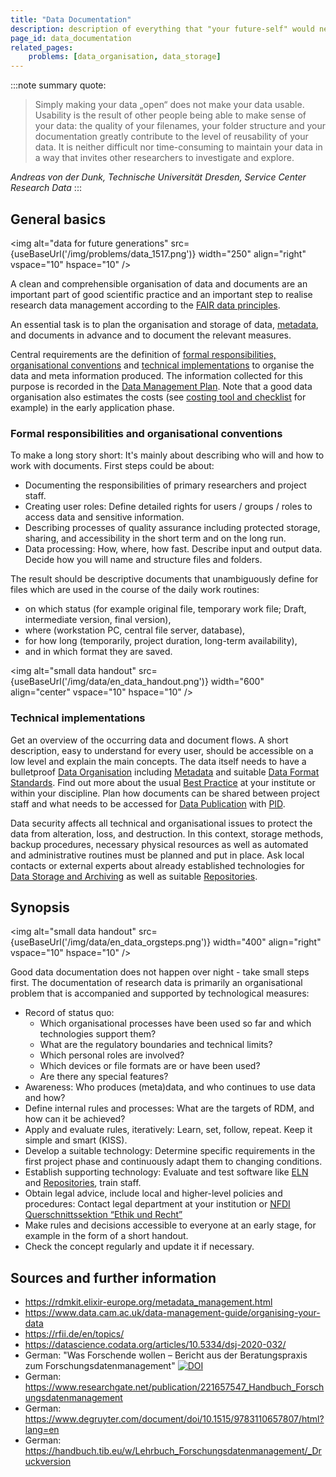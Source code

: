 ```yaml
---
title: "Data Documentation"
description: description of everything that "your future-self" would need to know
page_id: data_documentation
related_pages:
	problems: [data_organisation, data_storage]
---
```



:::note summary quote:
> Simply making your data „open“ does not make your data usable. Usability is the result of other people being able to make sense of your data: the quality of your filenames, your folder structure and your documentation greatly contribute to the level of reusability of your data. It is neither difficult nor time-consuming to maintain your data in a way that invites other researchers to investigate and explore.

_Andreas von der Dunk, Technische Universität Dresden, Service Center Research Data_
:::

## General basics

<img alt="data for future generations" src={useBaseUrl('/img/problems/data_1517.png')} width="250" align="right" vspace="10" hspace="10" />

A clean and comprehensible organisation of data and documents are an important part of good scientific practice and an important step to realise research data management according to the [FAIR data principles](/docs/topics/fair). 

An essential task is to plan the organisation and storage of data, [metadata](/docs/topics/metadata), and documents in advance and to document the relevant measures.

Central requirements are the definition of [formal responsibilities, organisational conventions](#formal-responsibilities-and-organisational-conventions) and [technical implementations](#technical-implementations) to organise the data and meta information produced. The information collected for this purpose is recorded in the [Data Management Plan](/docs/problems/dmp). Note that a good data organisation also estimates the costs (see [costing tool and checklist](https://ukdataservice.ac.uk/learning-hub/research-data-management/plan-to-share/costing/) for example) in the early application phase.


### Formal responsibilities and organisational conventions

To make a long story short: It's mainly about describing who will and how to work with documents. First steps could be about:
- Documenting the responsibilities of primary researchers and project staff.
- Creating user roles: Define detailed rights for users / groups / roles to access data and sensitive information.
- Describing processes of quality assurance including protected storage, sharing, and accessibility in the short term and on the long run.
- Data processing: How, where, how fast. Describe input and output data. Decide how you will name and structure files and folders.

The result should be descriptive documents that unambiguously define for files which are used in the course of the daily work routines:
- on which status (for example original file, temporary work file; Draft, intermediate version, final version),
- where (workstation PC, central file server, database), 
- for how long (temporarily, project duration, long-term availability),
- and in which format they are saved.

<img alt="small data handout" src={useBaseUrl('/img/data/en_data_handout.png')} width="600" align="center" vspace="10" hspace="10" />


### Technical implementations

Get an overview of the occurring data and document flows. A short description, easy to understand for every user, should be accessible on a low level and explain the main concepts. The data itself needs to have a bulletproof [Data Organisation](/docs/data/data_organisation) including [Metadata](/docs/topics/metadata/) and suitable [Data Format Standards](/docs/topics/format_standards/). Find out more about the usual [Best Practice](/docs/topics/best_practice/) at your institute or within your discipline. Plan how documents can be shared between project staff and what needs to be accessed for [Data Publication](/docs/data/data_publication/) with [PID](/docs/topics/pid/).

Data security affects all technical and organisational issues to protect the data from alteration, loss, and destruction. In this context, storage methods, backup procedures, necessary physical resources as well as automated and administrative routines must be planned and put in place. Ask local contacts or external experts about already established technologies for [Data Storage and Archiving](/docs/data/data_storage) as well as suitable [Repositories](/docs/topics/repositories/).


## Synopsis

<img alt="small data handout" src={useBaseUrl('/img/data/en_data_orgsteps.png')} width="400" align="right" vspace="10" hspace="10" />

Good data documentation does not happen over night - take small steps first. The documentation of research data is primarily an organisational problem that is accompanied and supported by technological measures:
- Record of status quo:
    - Which organisational processes have been used so far and which technologies support them?
    - What are the regulatory boundaries and technical limits?
    - Which personal roles are involved?
    - Which devices or file formats are or have been used?
    - Are there any special features?
- Awareness: Who produces (meta)data, and who continues to use data and how?
- Define internal rules and processes: What are the targets of RDM, and how can it be achieved?
- Apply and evaluate rules, iteratively: Learn, set, follow, repeat. Keep it simple and smart (KISS).
- Develop a suitable technology: Determine specific requirements in the first project phase and continuously adapt them to changing conditions.
- Establish supporting technology: Evaluate and test software like [ELN](/docs/topics/eln/) and [Repositories](/docs/topics/repositories/), train staff.
- Obtain legal advice, include local and higher-level policies and procedures: Contact legal department at your institution or [NFDI Querschnittssektion “Ethik und Recht”](https://www.nfdi.de/einrichtung-von-ersten-sektionen/)
- Make rules and decisions accessible to everyone at an early stage, for example in the form of a short handout.
- Check the concept regularly and update it if necessary.


## Sources and further information
- https://rdmkit.elixir-europe.org/metadata_management.html
- https://www.data.cam.ac.uk/data-management-guide/organising-your-data
- https://rfii.de/en/topics/
- https://datascience.codata.org/articles/10.5334/dsj-2020-032/
- German: "Was Forschende wollen – Bericht aus der Beratungspraxis zum Forschungsdatenmanagement" [![DOI](https://zenodo.org/badge/DOI/10.5281/zenodo.5524930.svg)](https://doi.org/10.5281/zenodo.5524930)
- German: https://www.researchgate.net/publication/221657547_Handbuch_Forschungsdatenmanagement
- German: https://www.degruyter.com/document/doi/10.1515/9783110657807/html?lang=en
- German: https://handbuch.tib.eu/w/Lehrbuch_Forschungsdatenmanagement/_Druckversion
